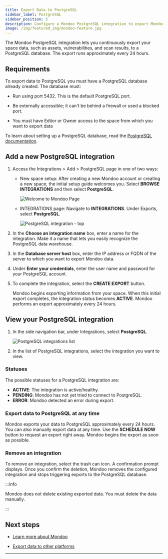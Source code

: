 ```yaml
---
title: Export Data to PostgreSQL
sidebar_label: PostgreSQL
sidebar_position: 5
description: Configure a Mondoo PostgreSQL integration to export Mondoo data to a PostgreSQL database
image: /img/featured_img/mondoo-feature.jpg
---
```


The Mondoo PostgreSQL integration lets you continuously export your space data, such as assets, vulnerabilities, and scan results, to a PostgreSQL database. The export runs approximately every 24 hours.

## Requirements

To export data to PostgreSQL you must have a PostgreSQL database already created. The database must:

- Run using port 5432. This is the default PostgreSQL port.

- Be externally accessible; it can't be behind a firewall or used a blocked port.

- You must have Editor or Owner access to the space from which you want to export data

To learn about setting up a PostgreSQL database, read the [PostgreSQL documentation](https://www.postgresql.org/).

## Add a new PostgreSQL integration

1. Access the Integrations > Add > PostgreSQL page in one of two ways:

   - New space setup: After creating a new Mondoo account or creating a new space, the initial setup guide welcomes you. Select **BROWSE INTEGRATIONS** and then select **PostgreSQL**.

     ![Welcome to Mondoo Page](/img/platform/start/welcome_to_mondoo.png)

   - INTEGRATIONS page: Navigate to **INTEGRATIONS**. Under Exports, select **PostgreSQL**.

     ![PostgreSQL integration - top](/img/platform/maintain/export/postgresql/add-int-postgresql.png)

2. In the **Choose an integration name** box, enter a name for the integration. Make it a name that lets you easily recognize the PostgreSQL data warehouse.

3. In the **Database server host** box, enter the IP address or FQDN of the server to which you want to export Mondoo data.

4. Under **Enter your credentials**, enter the user name and password for your PostgreSQL account.

5. To complete the integration, select the **CREATE EXPORT** button.

   Mondoo begins exporting information from your space. When this initial export completes, the integration status becomes **ACTIVE**. Mondoo performs an export approximately every 24 hours.

## View your PostgreSQL integration

1. In the side navigation bar, under Integrations, select **PostgreSQL**.

   ![PostgreSQL integrations list](/img/platform/maintain/export/postgresql/view-int-postgresql.png)

2. In the list of PostgreSQL integrations, select the integration you want to view.

### Statuses

The possible statuses for a PostgreSQL integration are:

- **ACTIVE**: The integration is active/healthy.
- **PENDING**: Mondoo has not yet tried to connect to PostgreSQL.
- **ERROR**: Mondoo detected an error during export.

### Export data to PostgreSQL at any time

Mondoo exports your data to PostgreSQL approximately every 24 hours. You can also manually export data at any time. Use the **SCHEDULE NOW** button to request an export right away. Mondoo begins the export as soon as possible.

### Remove an integration

To remove an integration, select the trash can icon. A confirmation prompt displays. Once you confirm the deletion, Mondoo removes the configured integration and stops triggering exports to the PostgreSQL database.

:::info

Mondoo does not delete existing exported data. You must delete the data manually.

:::

## Next steps

- [Learn more about Mondoo](/platform/start/plat-what-is/)

- [Export data to other platforms](/platform/maintain/export/overview)

---
